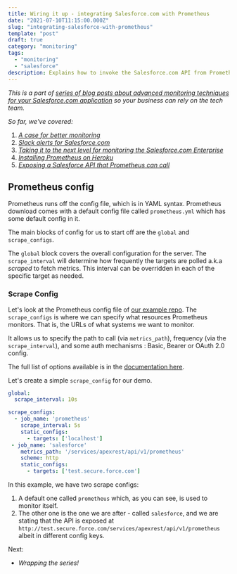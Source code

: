 ```yaml
---
title: Wiring it up - integrating Salesforce.com with Prometheus
date: "2021-07-10T11:15:00.000Z"
slug: "integrating-salesforce-with-prometheus"
template: "post"
draft: true
category: "monitoring"
tags:
  - "monitoring"
  - "salesforce"
description: Explains how to invoke the Salesforce.com API from Prometheus to collect metrics.
---
```


_This is a part of [series of blog posts about advanced monitoring techniques for your Salesforce.com application](/series-about-monitoring-your-salesforce-enterprise) so your business can rely on the tech team._

_So far, we've covered:_

1. _[A case for better monitoring](/a-case-for-better-monitoring)_
2. _[Slack alerts for Salesforce.com](/slack-alerts-for-salesforce)_
3. _[Taking it to the next level for monitoring the Salesforce.com Enterprise](/next-level-monitoring-for-your-salesforce-enterprise)_
4. _[Installing Prometheus on Heroku](/installing-prometheus-on-heroku)_
5. _[Exposing a Salesforce API that Prometheus can call](/creating-salesforce-api-to-invoke-from-prometheus)_

## Prometheus config

Prometheus runs off the config file, which is in YAML syntax. Prometheus download comes with a default config file called `prometheus.yml` which has some default config in it.

The main blocks of config for us to start off are the `global` and `scrape_configs`.

The `global` block covers the overall configuration for the server. The `scrape_interval` will determine how frequently the targets are polled a.k.a _scraped_ to fetch metrics. This interval can be overridden in each of the specific target as needed.

### Scrape Config

Let's look at the Prometheus config file of [our example repo](https://github.com/markgarg/sample-prometheus-on-heroku/blob/master/prometheus.yml). The `scrape_configs` is where we can specify what resources Prometheus monitors. That is, the URLs of what systems we want to monitor.

It allows us to specify the path to call (via `metrics_path`), frequency (via the `scrape_interval`), and some auth mechanisms : Basic, Bearer or OAuth 2.0 config.

The full list of options available is in the [documentation here](https://prometheus.io/docs/prometheus/latest/configuration/configuration/#scrape_config).

Let's create a simple `scrape_config` for our demo.

```yml
global:
  scrape_interval: 10s

scrape_configs:
  - job_name: 'prometheus'
    scrape_interval: 5s
    static_configs:
      - targets: ['localhost']
 - job_name: 'salesforce'
    metrics_path: '/services/apexrest/api/v1/prometheus'
    scheme: http
    static_configs:
      - targets: ['test.secure.force.com']
```

In this example, we have two scrape configs:

1. A default one called `prometheus` which, as you can see, is used to monitor itself.
2. The other one is the one we are after - called `salesforce`, and we are stating that the API is exposed at `http://test.secure.force.com/services/apexrest/api/v1/prometheus` albeit in different config keys.

Next:

- _Wrapping the series!_
